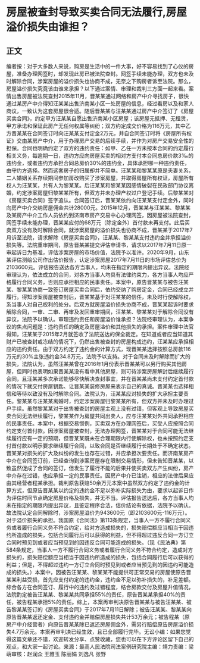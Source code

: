# 房屋被查封导致买卖合同无法履行,房屋溢价损失由谁担？
## 正文
编者按：对于大多数人来说，购房是生活中的一件大事，好不容易找到了心仪的房屋，准备办理网签时，却发现此房已被法院查封。网签手续未能办理，双方也未及时解除合同，涉案房屋的溢价损失也协商不成，无奈之下购房者诉至法院。那么，房屋溢价损失究竟该由谁来承担？以下通过案情、审理和裁判三方面一起来看。案情出售房屋被法院查封2015年11月，晋某某通过网络和房产中介寻找房子，很快通过某房产中介得知汪某某出售济南某小区一处房屋的信息，经过看房以及和家人商议，一致认为这套房屋很合适。随后晋某某与汪某某通过房产中介签订了《房屋买卖合同》，约定甲方汪某某自愿出售济南某小区房屋；该房屋无抵押、无租赁，甲方承诺和保证此房产无任何权属等纠纷；双方约定成交价格为116万元，其中乙方晋某某在合同签订时向汪某某支付定金2万元，并自合同签订时将《房屋所有权证》交由某房产中介，用于办理房产交易的后续手续，并作为对房产交易安全性的担保。合同也明确约定了双方的违约责任：如甲、乙任一方未按本合同的约定履行相关义务，每逾期一日，违约方应向房屋买卖的相对方支付本合同总房价款3‰的违约金，或者违约方承担合同总房价30%的违约金，具体承担哪一种违约责任，由守约方选择。然而这套房子的归属却并不简单。汪某某和黎某某原是夫妻关系，二人婚姻关系存续期间参加房改购买了涉案房屋，并取得房屋所有权证，房屋所有权人为汪某某，共有人为黎某某。后汪某某和黎某某因感情破裂在民政部门协议离婚，约定涉案房屋归黎某某所有，但双方并未办理产权过户登记手续。后黎某某对《房屋买卖合同》签字追认。合同签订后，晋某某依约向汪某某支付定金外，同时向房产中介交纳房屋佣金共计28000元。2015年12月，晋某某与汪某某、黎某某及某房产中介工作人员依约到济南市房产交易中心办理网签，因房屋被法院查封，网签手续未能办理，晋某某应付的68万元（除定金外）首付款未再支付。此后买卖双方没有及时解除合同，就涉案房屋的溢价损失也协商不成，晋某某于2017年7月诉至法院，请求解除《房屋买卖合同》，汪某某、黎某某支付违约金并承担溢价损失等。法院重审期间，原告晋某某提交评估申请书，请求以2017年7月11日原一审起诉日为基准，评估涉案房屋的市场价值，法院予以准许。2020年9月，山东某评估测绘公司作出估价报告，认定涉案房屋2017年7月11日的市场评估总价为2103600元。评估报告送达各方当事人，均未在指定的期限内提出异议。法院经审理认为，依法成立的合同，对各方当事人均具有法律约束力，各方当事人均应严格履行合同义务，否则应承担相应的民事责任。本案中，原告晋某某与被告汪某某、黎某某协商一致签订房屋买卖合同后，依约交纳了购房定金，合同已经成立并履行。得知涉案房屋被查封后，晋某某基于对汪某某的信任，未及时行使解除权，系当事人对自己权利的处分。后双方就房屋溢价损失协商不成，晋某某起诉时要求解除合同，一审、二审、再审及发回重审期间，汪某某、黎某某对于解除合同没有异议，法院予以确认。审理违约责任和房屋溢价谁承担？法院经审理认为，本案争议的焦点问题是：违约责任的确定及房屋溢价和其他损失的承担。案件审理中法官得知，汪某某于2015年2月就签收了法院送达的保全裁定。在知道或者应当知道其财产已被查封或冻结的情况下，仍然出售被查封的房屋构成违约，汪某某应承担相应的违约责任。由于双方约定了违约金的计算方式，现晋某某选择按照总房款116万元的30%主张违约金34.8万元，法院予以支持。对于合同未及时解除而扩大的损失，法院认为，虽然汪某某曾在2016年1月份表示晋某某可以另行购买其他房屋，但同时也表明如果晋某某没有看中其他房屋，则可待涉案房屋解封后继续履行合同，且汪某某多次承诺能够尽快解决查封事宜，并在晋某某尚未支付约定首付款的情况下就交付房屋钥匙、让晋某某装修房屋来表示自己的真诚。晋某某也选择相信和等待以致没有及时解除合同。法院认为，汪某某应对损失的扩大承担主要责任。黎某某与汪某某离婚时，约定涉案房屋归黎某某所有，但双方并未及时办理过户手续。虽然黎某某对于出售被查封的房屋主观上没有过错，但客观上导致房屋买卖合同无法继续履行，黎某某作为房屋共同出卖人，应与汪某某对外共同承担相应的民事责任。本案中，根据交易惯例，买卖双方在办理网签后，买受人应按照合同约定支付首付款。因涉案房屋被查封，无法办理网签，晋某某对于合同可能无法继续履行应有一定的预期，但晋某某既未在合理期限内行使解除权，也未按照约定支付首付款以明示要求继续履行合同，以致合同是否继续履行长期处于不确定状态。晋某某对损失的扩大及纠纷的发生也存在过错，并应承担次要责任。而济南某房产中介在合同签订前，已经查询到涉案房屋存在限制交易情形，但未告知晋某某，以致虽然促成了合同的签订，但发生了履行不能的后果并使买卖双方产生纠纷，房产中介存在过错，也应承担一定的民事责任。因房产中介已注销，相应的法律后果应由其经营者程某承担。裁判原告获赔50余万元本案中虽然双方约定了违约金的计算方式，但原告晋某某以约定的违约金不足以弥补实际损失为由，要求以起诉日作为评估时间节点确定房屋价格及损失，并无不当。评估报告送达后，各方当事人均未在指定的期限内提出异议，且鉴定程序合法，估价结论有依据，法院予以确认。故法院认定合同解除时，涉案房屋溢价为943600元（即2103600元-116万元）。对于溢价损失的承担。我国原《合同法》第113条规定，当事人一方不履行合同义务或者履行合同义务不符合约定，给对方造成损失的，损失赔偿额应当相当于因违约所造成的损失，包括合同履行后可以获得的利益，但不得超过违反合同一方订立合同时预见到或者应当预见到的因违反合同可能造成的损失。（现《民法典》第584条规定，当事人一方不履行合同义务或者履行合同义务不符合约定，造成对方损失的，损失赔偿额应当相当于因违约所造成的损失，包括合同履行后可以获得的利益；但是，不得超过违约一方订立合同时预见到或者应当预见到的因违约可能造成的损失。）本案中，因被告汪某某、黎某某不能提供可正常交易的房屋使原告晋某某利益受损，首先应支付约定的违约金，违约金不足以弥补损失的，补足差额。综合各方在合同签订、履行中的违约及过错程度，结合房款交付及房屋升值情况，法院酌定被告汪某某、黎某某共同承担55%的责任，原告晋某某承担40%的责任，被告程某承担5%的责任。综上，本案再审判决原告晋某某与被告汪某某、被告黎某某签订的《房屋买卖合同》于2017年7月11日解除；被告汪某某、黎某某向原告晋某某返还定金、支付违约金并赔偿房屋损失共计53万余元；被告程某（原房产中介经营者）向原告晋某某除已返还房屋佣金外，需另行赔偿原告房屋溢价损失4.7万余元。本案再审判决已经生效，且已全部履行完毕。无讼小编：如果您觉得这篇文章还不错，欢迎转发分享、点赞收藏，您也可以在下方评论区留下自己的观点，和大家一起讨论。来源：最高人民法院司法案例研究院主编：靖力责编：梁萌审核：赵润众 王雅玉 陈丽娟 刘逸凡 张野